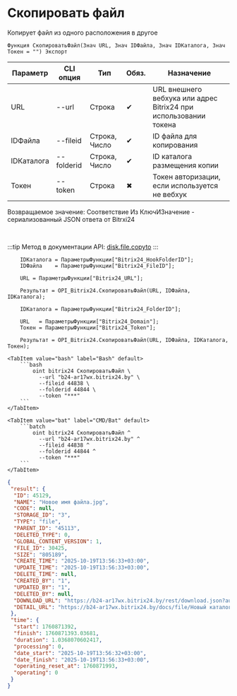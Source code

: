 ﻿---
sidebar_position: 8
description: Скопировать файл и другие функции для работы с Bitrix24 в Открытом пакете интеграций - бесплатной open-source библиотеке интеграций для 1С:Предприятие 8, OneScript и CLI
keywords: [1C, 1С, 1С:Предприятие, 1С:Предприятие 8.3, API, Интеграция, Сервисы, Обмен, OneScript, CLI, Bitrix24]
---


# Скопировать файл
 Копирует файл из одного расположения в другое



`Функция СкопироватьФайл(Знач URL, Знач IDФайла, Знач IDКаталога, Знач Токен = "") Экспорт`

  | Параметр | CLI опция | Тип | Обяз. | Назначение |
  |-|-|-|-|-|
  | URL | --url | Строка | &#x2714; | URL внешнего вебхука или адрес Bitrix24 при использовании токена |
  | IDФайла | --fileid | Строка, Число | &#x2714; | ID файла для копирования |
  | IDКаталога | --folderid | Строка, Число | &#x2714; | ID каталога размещения копии |
  | Токен | --token | Строка | &#x2716; | Токен авторизации, если используется не вебхук |

  
  Возвращаемое значение:   Соответствие Из КлючИЗначение - сериализованный JSON ответа от Bitrxi24

<br/>

:::tip
Метод в документации API: [disk.file.copyto](https://dev.1c-bitrix.ru/rest_help/disk/file/disk_file_copyto.php)
:::
<br/>


```bsl title="Пример использования для 1С:Предприятие/OneScript"
    IDКаталога = ПараметрыФункции["Bitrix24_HookFolderID"];
    IDФайла    = ПараметрыФункции["Bitrix24_FileID"];

    URL = ПараметрыФункции["Bitrix24_URL"];

    Результат = OPI_Bitrix24.СкопироватьФайл(URL, IDФайла, IDКаталога);

    IDКаталога = ПараметрыФункции["Bitrix24_FolderID"];

    URL   = ПараметрыФункции["Bitrix24_Domain"];
    Токен = ПараметрыФункции["Bitrix24_Token"];

    Результат = OPI_Bitrix24.СкопироватьФайл(URL, IDФайла, IDКаталога, Токен);
```
    

 <Tabs>
  
    <TabItem value="bash" label="Bash" default>
        ```bash
            oint bitrix24 СкопироватьФайл \
              --url "b24-ar17wx.bitrix24.by" \
              --fileid 44838 \
              --folderid 44844 \
              --token "***"
        ```
    </TabItem>
  
    <TabItem value="bat" label="CMD/Bat" default>
        ```batch
            oint bitrix24 СкопироватьФайл ^
              --url "b24-ar17wx.bitrix24.by" ^
              --fileid 44838 ^
              --folderid 44844 ^
              --token "***"
        ```
    </TabItem>
</Tabs>


```json title="Результат"
{
 "result": {
  "ID": 45129,
  "NAME": "Новое имя файла.jpg",
  "CODE": null,
  "STORAGE_ID": "3",
  "TYPE": "file",
  "PARENT_ID": "45113",
  "DELETED_TYPE": 0,
  "GLOBAL_CONTENT_VERSION": 1,
  "FILE_ID": 30425,
  "SIZE": "805189",
  "CREATE_TIME": "2025-10-19T13:56:33+03:00",
  "UPDATE_TIME": "2025-10-19T13:56:33+03:00",
  "DELETE_TIME": null,
  "CREATED_BY": "1",
  "UPDATED_BY": "1",
  "DELETED_BY": null,
  "DOWNLOAD_URL": "https://b24-ar17wx.bitrix24.by/rest/download.json?auth=85d1f468006e9f06006b12e4000000010000078e149021a7078c5faf7648be19566b72&token=disk%7CaWQ9NDUxMjkmXz1LTVRpdjBITVlTbnZZV0RWVUtQTnIzeU5HUXZzQTV6dA%3D%3D%7CImRvd25sb2FkfGRpc2t8YVdROU5EVXhNamttWHoxTFRWUnBkakJJVFZsVGJuWlpWMFJXVlV0UVRuSXplVTVIVVhaelFUVjZkQT09fDg1ZDFmNDY4MDA2ZTlmMDYwMDZiMTJlNDAwMDAwMDAxMDAwMDA3OGUxNDkwMjFhNzA3OGM1ZmFmNzY0OGJlMTk1NjZiNzIi.o%2FNNS2fXcMwoicbxKfyjfJLVDRKdOU05J%2Be1NSZiwZY%3D",
  "DETAIL_URL": "https://b24-ar17wx.bitrix24.by/docs/file/Новый каталог/Новое имя файла.jpg"
 },
 "time": {
  "start": 1760871392,
  "finish": 1760871393.03681,
  "duration": 1.0368070602417,
  "processing": 0,
  "date_start": "2025-10-19T13:56:32+03:00",
  "date_finish": "2025-10-19T13:56:33+03:00",
  "operating_reset_at": 1760871993,
  "operating": 0
 }
}
```
